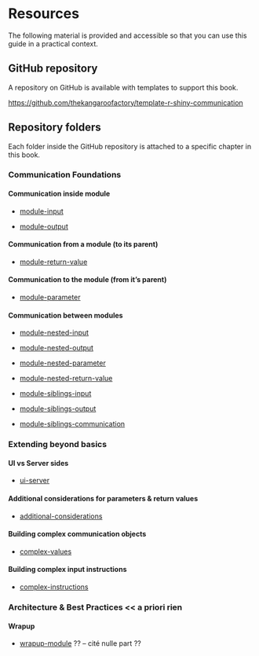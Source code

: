 # Resources

The following material is provided and accessible so that you can use this guide in a practical context.

## GitHub repository

A repository on GitHub is available with templates to support this book.

<https://github.com/thekangaroofactory/template-r-shiny-communication>

## Repository folders

Each folder inside the GitHub repository is attached to a specific chapter in this book.

### Communication Foundations

#### Communication inside module

-   [module-input](https://github.com/thekangaroofactory/template-r-shiny-communication/tree/main/module-input)

-    [module-output](https://github.com/thekangaroofactory/template-r-shiny-communication/tree/main/module-output)

#### Communication from a module (to its parent)

-   [module-return-value](https://github.com/thekangaroofactory/template-r-shiny-communication/tree/main/module-return-value)

#### Communication to the module (from it’s parent)

-   [module-parameter](https://github.com/thekangaroofactory/template-r-shiny-communication/tree/main/module-parameter)

#### Communication between modules

-   [module-nested-input](https://github.com/thekangaroofactory/template-r-shiny-communication/tree/main/module-nested-input)

-   [module-nested-output](https://github.com/thekangaroofactory/template-r-shiny-communication/tree/main/module-nested-output)

-   [module-nested-parameter](https://github.com/thekangaroofactory/template-r-shiny-communication/tree/main/module-nested-parameter)

-   [module-nested-return-value](https://github.com/thekangaroofactory/template-r-shiny-communication/tree/main/module-nested-return-value)

-   [module-siblings-input](https://github.com/thekangaroofactory/template-r-shiny-communication/tree/main/module-siblings-input)

-   [module-siblings-output](https://github.com/thekangaroofactory/template-r-shiny-communication/tree/main/module-siblings-output)

-   [module-siblings-communication](https://github.com/thekangaroofactory/template-r-shiny-communication/tree/main/module-siblings-communication)

### Extending beyond basics

#### UI vs Server sides

-   [ui-server](https://github.com/thekangaroofactory/template-r-shiny-communication/tree/main/ui-server)

#### Additional considerations for parameters & return values

-   [additional-considerations](https://github.com/thekangaroofactory/template-r-shiny-communication/tree/main/additional-considerations)

#### Building complex communication objects

-   [complex-values](https://github.com/thekangaroofactory/template-r-shiny-communication/tree/main/complex-values)

#### Building complex input instructions

-   [complex-instructions](https://github.com/thekangaroofactory/template-r-shiny-communication/tree/main/complex-instructions)

### Architecture & Best Practices \<\< a priori rien

#### Wrapup

-   [wrapup-module](https://github.com/thekangaroofactory/template-r-shiny-communication/tree/main/wrapup-module) ?? – cité nulle part ??
